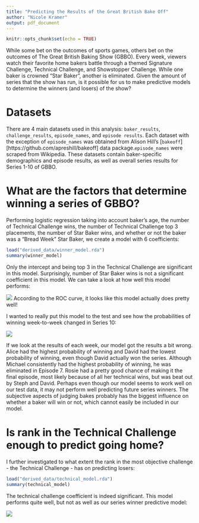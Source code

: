 ```yaml
---
title: "Predicting the Results of the Great British Bake Off"
author: "Nicole Kramer"
output: pdf_document
---
```


```r
knitr::opts_chunk$set(echo = TRUE)
```

While some bet on the outcomes of sports games, others bet on the outcomes of 
The Great British Baking Show (GBBO). Every week, viewers watch their favorite
home bakers battle through a themed Signature Challenge, Technical Challenge, and 
Showstopper Challenge. While one baker is crowned "Star Baker", another is
eliminated. Given the amount of series that the show has run, is it possible
for us to make predictive models to determine the winners (and losers) of the
show?


Datasets
========

There are 4 main datasets used in this analysis: `baker_results`, 
`challenge_results`, `episode_names`, and `episode results`. Each dataset with
the exception of `episode_names` was obtained from Alison Hill's 
[`bakeoff`][https://github.com/apreshill/bakeoff] data package.`episode_names` 
were scraped from Wikipedia. These datasets contain baker-specific demographics
and episode results, as well as overall series results for Series 1-10 of GBBO.

What are the factors that determine winning a series of GBBO?
=============================================================

Performing logistic regression taking into account baker's age, the number of 
Technical Challenge wins, the number of Technical Challenge top 3 placements, the
number of Star Baker wins, and whether or not the baker was a "Bread Week" Star
Baker, we create a model with 6 coefficients:

```r
load("derived_data/winner_model.rda")
summary(winner_model)
```

Only the intercept and being top 3 in the Technical Challenge are significant
in this model. Surprisingly, number of Star Baker wins is not a significant
coefficient in this model. We can take a look at how well this model performs:

![](figures/roc_winner.png)
According to the ROC curve, it looks like this model actually does pretty 
well!

I wanted to really put this model to the test and see how the probabilities of
winning week-to-week changed in Series 10:

![](figures/series10_predictions.png)

If we look at the results of each week, our model got the results a bit wrong. Alice 
had the highest probability of winning and David had the lowest probability of winning,
even though David actually won the series. Although Michael consistently had the
highest probability of winning, he was eliminated in Episode 7. Rosie had a pretty
good chance of making it the final episode, most likely because of all her technical wins,
but was beat out by Steph and David. Perhaps even though our model seems to work
well on our test data, it may not perform well predicting future series winners.
The subjective aspects of judging bakes probably has the biggest influence on 
whether a baker will win or not, which cannot easily be included in our model.

Is rank in the Technical Challenge enough to predict going home?
================================================================

I further investigated to what extent the rank in the most objective challenge -
the Technical Challenge - has on predicting losers:

```r
load("derived_data/technical_model.rda")
summary(technical_model)
```
The technical challenge coefficient is indeed significant. 
This model performs quite well, but not as well as our series winner predictive
model:

![](figures/roc_technical.png)


